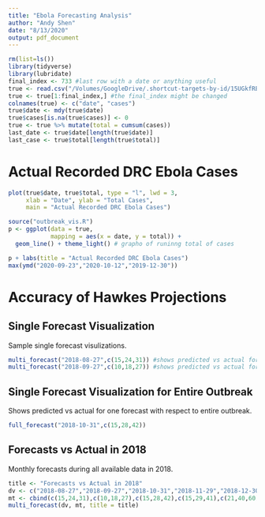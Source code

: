 ```yaml
---
title: "Ebola Forecasting Analysis"
author: "Andy Shen"
date: "8/13/2020"
output: pdf_document
---
```



```r
rm(list=ls())
library(tidyverse)
library(lubridate)
final_index <- 733 #last row with a date or anything useful
true <- read.csv("/Volumes/GoogleDrive/.shortcut-targets-by-id/15UGkfREtfqH3LdfHmCsSpFJ5SrTnSeyt/ebola/2020-05-04_ebola/2020-05-04_data.csv")
true <- true[1:final_index,] #the final_index might be changed
colnames(true) <- c("date", "cases")
true$date <- mdy(true$date)
true$cases[is.na(true$cases)] <- 0
true <- true %>% mutate(total = cumsum(cases))
last_date <- true$date[length(true$date)]
last_case <- true$total[length(true$total)]
```



# Actual Recorded DRC Ebola Cases

```r
plot(true$date, true$total, type = "l", lwd = 3,
     xlab = "Date", ylab = "Total Cases",
     main = "Actual Recorded DRC Ebola Cases")
```

```r
source("outbreak_vis.R")
p <- ggplot(data = true, 
            mapping = aes(x = date, y = total)) + 
  geom_line() + theme_light() # grapho of runinng total of cases

p + labs(title = "Actual Recorded DRC Ebola Cases")
max(ymd("2020-09-23","2020-10-12","2019-12-30"))
```

\pagebreak

# Accuracy of Hawkes Projections

## Single Forecast Visualization

Sample single forecast visulizations.

```r
multi_forecast("2018-08-27",c(15,24,31)) #shows predicted vs actual for one forecast
multi_forecast("2018-09-27",c(10,18,27)) #shows predicted vs actual for one forecast
```

\pagebreak

## Single Forecast Visualization for Entire Outbreak

Shows predicted vs actual for one forecast with respect to entire outbreak.

```r
full_forecast("2018-10-31",c(15,28,42)) 

```

\pagebreak

## Forecasts vs Actual in 2018

Monthly forecasts during all available data in 2018.

```r
title <- "Forecasts vs Actual in 2018"
dv <- c("2018-08-27","2018-09-27","2018-10-31","2018-11-29","2018-12-30")
mt <- cbind(c(15,24,31),c(10,18,27),c(15,28,42),c(15,29,41),c(21,40,60))
multi_forecast(dv, mt, title = title)
```








